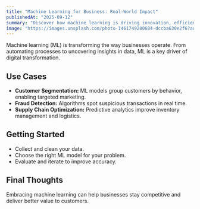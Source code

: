 ```yaml
---
title: "Machine Learning for Business: Real-World Impact"
publishedAt: "2025-09-12"
summary: "Discover how machine learning is driving innovation, efficiency, and growth across industries."
image: "https://images.unsplash.com/photo-1461749280684-dccba630e2f6?auto=format&fit=crop&w=800&q=80"
---
```


Machine learning (ML) is transforming the way businesses operate. From automating processes to uncovering insights in data, ML is a key driver of digital transformation.

## Use Cases
- **Customer Segmentation:** ML models group customers by behavior, enabling targeted marketing.
- **Fraud Detection:** Algorithms spot suspicious transactions in real time.
- **Supply Chain Optimization:** Predictive analytics improve inventory management and logistics.

## Getting Started
- Collect and clean your data.
- Choose the right ML model for your problem.
- Evaluate and iterate to improve accuracy.

## Final Thoughts
Embracing machine learning can help businesses stay competitive and deliver better value to customers.
